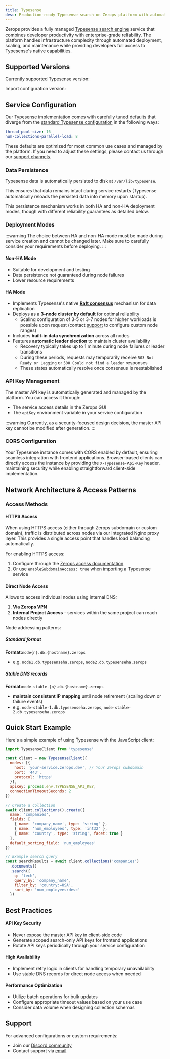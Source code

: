 ```yaml
---
title: Typesense
desc: Production-ready Typesense search on Zerops platform with automated scaling and enterprise reliability. Deploy, manage, and scale with zero infrastructure hassle.
---
```



Zerops provides a fully managed [Typesense search engine](https://typesense.org/) service that combines developer productivity with enterprise-grade reliability. The platform handles infrastructure complexity through automated deployment, scaling, and maintenance while providing developers full access to Typesense's native capabilities.

## Supported Versions

Currently supported Typesense version:
<UnorderedList data={data.typesense.readable}/>

Import configuration version:
<UnorderedCodeList data={data.typesense.import}/>

## Service Configuration

Our Typesense implementation comes with carefully tuned defaults that diverge from the [standard Typesense configuration](https://typesense.org/docs/27.1/api/server-configuration.html#using-command-line-arguments) in the following ways:

```yaml
thread-pool-size: 16
num-collections-parallel-load: 8
```

These defaults are optimized for most common use cases and managed by the platform. If you need to adjust these settings, please contact us through our [support channels](#support).

### Data Persistence

Typesense data is automatically persisted to disk at `/var/lib/typesense`.

This ensures that data remains intact during service restarts (Typesense automatically reloads the persisted data into memory upon startup).

This persistence mechanism works in both HA and non-HA deployment modes, though with different reliability guarantees as detailed below.

### Deployment Modes

:::warning
The choice between HA and non-HA mode must be made during service creation and cannot be changed later. Make sure to carefully consider your requirements before deploying.
:::

#### Non-HA Mode
- Suitable for development and testing
- Data persistence not guaranteed during node failures
- Lower resource requirements

#### HA Mode
- Implements Typesense's native [**Raft consensus**](https://typesense.org/docs/guide/high-availability.html) mechanism for data replication
- Deploys as a **3-node cluster by default** for optimal reliability
  - Scaling configuration of 3-5 or 3-7 nodes for higher workloads is possible upon request (contact [support](#support) to configure custom node ranges)
- Includes **built-in data synchronization** across all nodes
- Features **automatic leader election** to maintain cluster availability
  - Recovery typically takes up to 1 minute during node failures or leader transitions
  - During these periods, requests may temporarily receive `503 Not Ready or Lagging` or `500 Could not find a leader` responses
  - These states automatically resolve once consensus is reestablished

### API Key Management

The master API key is automatically generated and managed by the platform. You can access it through:
- The service access details in the Zerops GUI
- The `apiKey` environment variable in your service configuration

:::warning
Currently, as a security-focused design decision, the master API key cannot be modified after generation.
:::

### CORS Configuration

Your Typesense instance comes with CORS enabled by default, ensuring seamless integration with frontend applications. Browser-based clients can directly access the instance by providing the `X-Typesense-Api-Key` header, maintaining security while enabling straightforward client-side implementation.

## Network Architecture & Access Patterns

### Access Methods

#### HTTPS Access

When using HTTPS access (either through Zerops subdomain or custom domain), traffic is distributed across nodes via our integrated Nginx proxy layer. This provides a single access point that handles load balancing automatically.

For enabling HTTPS access:
1. Configure through the [Zerops access documentation](/features/access)
2. Or use `enableSubdomainAccess: true` when [importing](/references/import#service-configuration) a Typesense service

#### Direct Node Access

Allows to access individual nodes using internal DNS:
1. **Via [Zerops VPN](/references/networking/vpn)**
2. **Internal Project Access** - services within the same project can reach nodes directly

Node addressing patterns:
##### Standard format
**Format:**```node{n}.db.{hostname}.zerops```
- e.g. `node1.db.typesenseha.zerops`, `node2.db.typesenseha.zerops`
##### Stable DNS records
**Format:**```node-stable-{n}.db.{hostname}.zerops```
- **maintain consistent IP mapping** until node retirement (scaling down or failure events)
- e.g. `node-stable-1.db.typesenseha.zerops`, `node-stable-2.db.typesenseha.zerops`

## Quick Start Example

Here's a simple example of using Typesense with the JavaScript client:

```javascript
import TypesenseClient from 'typesense'

const client = new TypesenseClient({
  nodes: [{
    host: 'your-service.zerops.dev', // Your Zerops subdomain
    port: '443',
    protocol: 'https'
  }],
  apiKey: process.env.TYPESENSE_API_KEY,
  connectionTimeoutSeconds: 2
})

// Create a collection
await client.collections().create({
  name: 'companies',
  fields: [
    { name: 'company_name', type: 'string' },
    { name: 'num_employees', type: 'int32' },
    { name: 'country', type: 'string', facet: true }
  ],
  default_sorting_field: 'num_employees'
})

// Example search query
const searchResults = await client.collections('companies')
  .documents()
  .search({
    q: 'tech',
    query_by: 'company_name',
    filter_by: 'country:=USA',
    sort_by: 'num_employees:desc'
  })
```

## Best Practices

#### API Key Security
- Never expose the master API key in client-side code
- Generate scoped search-only API keys for frontend applications
- Rotate API keys periodically through your service configuration

#### High Availability
- Implement retry logic in clients for handling temporary unavailability
- Use stable DNS records for direct node access when needed

#### Performance Optimization
- Utilize batch operations for bulk updates
- Configure appropriate timeout values based on your use case
- Consider data volume when designing collection schemas

## Support

For advanced configurations or custom requirements:
- Join our [Discord community](https://discord.gg/zeropsio)
- Contact support via [email](mailto:support@zerops.io)
